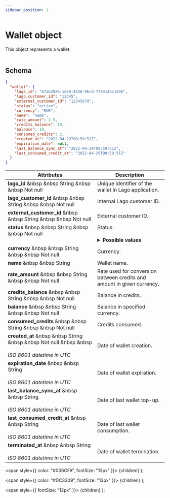 ```yaml
---
sidebar_position: 1
---
```


# Wallet object

This object represents a wallet.<br></br>

## Schema

```json
{
  "wallet": {
    "lago_id": "b7ab2926-1de8-4428-9bcd-779314ac129b",
    "lago_customer_id": "12345",
    "external_customer_id": "12345678",
    "status": "active",
    "currency": "EUR",
    "name": "name",
    "rate_amount": 1.5,
    "credits_balance": 10,
    "balance": 10,
    "consumed_credits": 2,
    "created_at": "2022-04-29T08:59:51Z",
    "expiration_date": null,
    "last_balance_sync_at": "2022-04-29T08:59:51Z",
    "last_consumed_credit_at": "2022-04-29T08:59:51Z"
  }
}
```

| Attributes | Description |
| -----------| ----------- |
| **lago_id** &nbsp &nbsp <Type>String</Type> &nbsp &nbsp <NotNullable>Not null</NotNullable> | Unique identifier of the wallet in Lago application. |
| **lago_customer_id** &nbsp &nbsp <Type>String</Type> &nbsp &nbsp <NotNullable>Not null</NotNullable> | Internal Lago customer ID. |
| **external_customer_id** &nbsp &nbsp <Type>String</Type> &nbsp &nbsp <NotNullable>Not null</NotNullable> | External customer ID. |
| **status** &nbsp &nbsp <Type>String</Type> &nbsp &nbsp <NotNullable>Not null</NotNullable><br></br> | Status. <br></br> <details><summary>**Possible values**</summary><div>- `active`<br></br>- `terminated`<div></div></div></details> |
| **currency** &nbsp &nbsp <Type>String</Type> &nbsp &nbsp <NotNullable>Not null</NotNullable> | Currency. |
| **name** &nbsp &nbsp <Type>String</Type> | Wallet name. |
| **rate_amount** &nbsp &nbsp <Type>String</Type> &nbsp &nbsp <NotNullable>Not null</NotNullable> | Rate used for conversion between credits and amount in given currency. |
| **credits_balance** &nbsp &nbsp <Type>String</Type> &nbsp &nbsp <NotNullable>Not null</NotNullable> | Balance in credits. |
| **balance** &nbsp &nbsp <Type>String</Type> &nbsp &nbsp <NotNullable>Not null</NotNullable> | Balance in specified currency. |
| **consumed_credits** &nbsp &nbsp <Type>String</Type> &nbsp &nbsp <NotNullable>Not null</NotNullable> | Credits consumed. |
| **created_at** &nbsp &nbsp <Type>String</Type> &nbsp &nbsp <NotNullable>Not null</NotNullable> &nbsp &nbsp <br></br><Comment>*ISO 8601 datetime in UTC*</Comment> | Date of wallet creation. |
| **expiration_date** &nbsp &nbsp <Type>String</Type> <br></br><Comment>*ISO 8601 datetime in UTC*</Comment> | Date of wallet expiration. |
| **last_balance_sync_at** &nbsp &nbsp <Type>String</Type> <br></br><Comment>*ISO 8601 datetime in UTC*</Comment> | Date of last wallet top-up. |
| **last_consumed_credit_at** &nbsp &nbsp <Type>String</Type> <br></br><Comment>*ISO 8601 datetime in UTC*</Comment> | Date of last wallet consumption. |
| **terminated_at** &nbsp &nbsp <Type>String</Type> <br></br><Comment>*ISO 8601 datetime in UTC*</Comment> | Date of wallet termination. |



  <span
    style={{
      color: "#006CFA",
      fontSize: "13px"
    }}>
    {children}
  </span>
);

  <span
    style={{
      color: "#DC3309",
      fontSize: "13px"
    }}>
    {children}
  </span>
);

  <span
    style={{
      fontSize: "12px"
    }}>
    {children}
  </span>
);
